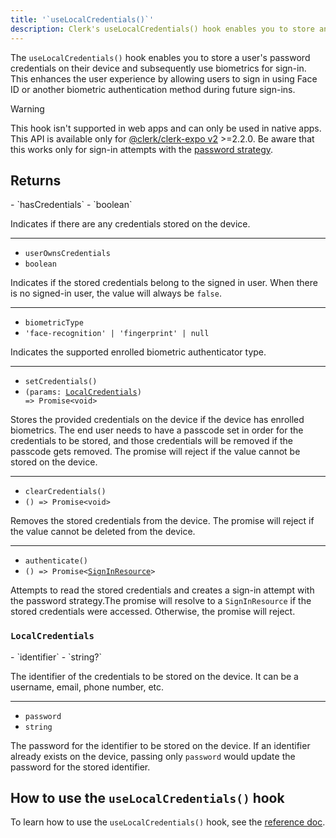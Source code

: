 ```yaml
---
title: '`useLocalCredentials()`'
description: Clerk's useLocalCredentials() hook enables you to store and access a user's password credentials on their device.
---
```


The `useLocalCredentials()` hook enables you to store a user's password credentials on their device and subsequently use biometrics for sign-in. This enhances the user experience by allowing users to sign in using Face ID or another biometric authentication method during future sign-ins.

> [!WARNING]
> This hook isn't supported in web apps and can only be used in native apps.
> This API is available only for [@clerk/clerk-expo v2](/docs/upgrade-guides/expo-v2/upgrade) >=2.2.0.
> Be aware that this works only for sign-in attempts with the [password strategy](/docs/authentication/configuration/sign-up-sign-in-options#authentication-strategies).

## Returns

<Properties>
  - `hasCredentials`
  - `boolean`

  Indicates if there are any credentials stored on the device.

  ---

  - `userOwnsCredentials`
  - `boolean`

  Indicates if the stored credentials belong to the signed in user. When there is no signed-in user, the value will always be `false`.

  ---

  - `biometricType`
  - `'face-recognition' | 'fingerprint' | null`

  Indicates the supported enrolled biometric authenticator type.

  ---

  - `setCredentials()`
  - <code>(params: [LocalCredentials](#local-credentials)) => Promise\<void></code>

  Stores the provided credentials on the device if the device has enrolled biometrics. The end user needs to have a passcode set in order for the credentials to be stored, and those credentials will be removed if the passcode gets removed. The promise will reject if the value cannot be stored on the device.

  ---

  - `clearCredentials()`
  - <code>() => Promise\<void></code>

  Removes the stored credentials from the device. The promise will reject if the value cannot be deleted from the device.

  ---

  - `authenticate()`
  - <code>() => Promise\<[SignInResource](/docs/references/javascript/sign-in/sign-in)></code>

  Attempts to read the stored credentials and creates a sign-in attempt with the password strategy.The promise will resolve to a `SignInResource` if the stored credentials were accessed. Otherwise, the promise will reject.
</Properties>

### `LocalCredentials`

<Properties>
  - `identifier`
  - `string?`

  The identifier of the credentials to be stored on the device. It can be a username, email, phone number, etc.

  ---

  - `password`
  - `string`

  The password for the identifier to be stored on the device. If an identifier already exists on the device, passing only `password` would update the password for the stored identifier.
</Properties>

## How to use the `useLocalCredentials()` hook

To learn how to use the `useLocalCredentials()` hook, see the [reference doc](/docs/sdk/expo/local-credentials).
